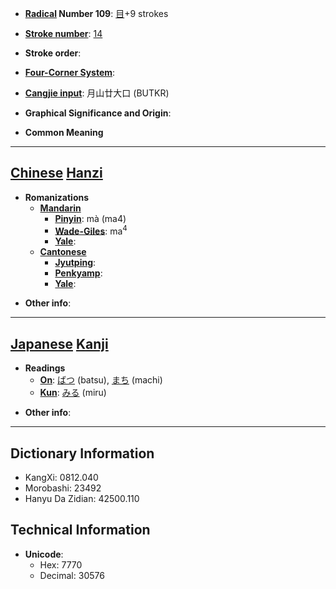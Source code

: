 * '''[[Wiktionary:Chinese radical index| Radical]] Number 109''': [[Wiktionary:Chinese radical index 目|目]]+9 strokes

* '''[[Wiktionary:Chinese total strokes index|Stroke number]]''': [[Wiktionary:Chinese total strokes index 14|14]]

* '''Stroke order''': 

* '''[[Wiktionary:Chinese four corner index|Four-Corner System]]''': 

* '''[[Wiktionary:Chinese Cangjie index|Cangjie input]]''': 月山廿大口 (BUTKR)

* '''Graphical Significance and Origin''': 

* '''Common Meaning'''

----

== [[Chinese]] [[Hanzi]] ==

* '''Romanizations'''
** '''[[Mandarin]]'''
*** '''[[Pinyin]]''': mà (ma4)
*** '''[[Wade-Giles]]''': ma<sup>4</sup>
*** '''[[Yale]]''': 
** '''[[Cantonese]]'''
*** '''[[Jyutping]]''':
*** '''[[Penkyamp]]''': 
*** '''[[Yale]]''': 

* '''Other info''': 

----

== [[Japanese]] [[Kanji]] ==

* '''Readings'''
** '''[[On]]''': [[ばつ]] (batsu), [[まち]] (machi)
** '''[[Kun]]''': [[みる]] (miru)

* '''Other info''':  

----

== Dictionary Information ==

* KangXi: 0812.040
* Morobashi: 23492
* Hanyu Da Zidian: 42500.110

== Technical Information ==

* '''Unicode''':
** Hex: 7770
** Decimal: 30576